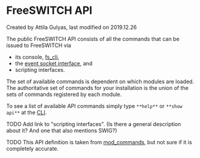 
# FreeSWITCH API 

 Created by  Attila Gulyas, last modified on 2019.12.26

The public FreeSWITCH API consists of all the commands that can be issued to FreeSWITCH via

* its console, [fs\_cli](../Client-and-Developer-Interfaces/1048948.mdx#or),
* the [event socket interface](Glossary_13173966.mdx#event-socket), and
* scripting interfaces.

The set of available commands is dependent on which modules are loaded. The authoritative set of commands for your installation is the union of the sets of commands registered by each module.

To see a list of available API commands simply type `**help**` or `**show api**` at the [CLI](../Client-and-Developer-Interfaces/1048948.mdx#or).

TODO Add link to "scripting interfaces". (Is there a general description about it? And one that also mentions SWIG?)

TODO This API definition is taken from [mod\_commands](../Modules/mod_commands_1966741.mdx#--), but not sure if it is completely accurate.

  


